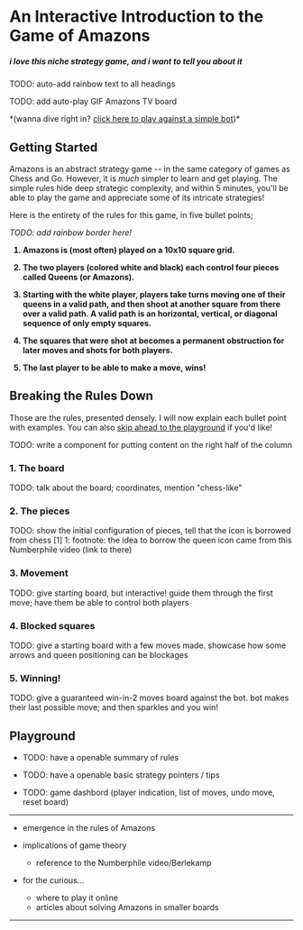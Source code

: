 
# <span className="rainbow-text">An Interactive Introduction to the Game of Amazons</span>
##### i love this niche strategy game, and i want to tell you about it

TODO: auto-add rainbow text to all headings

TODO: add auto-play GIF Amazons TV board

<div style={{fontSize: "0.9rem", "paddingBottom": "1rem"}}>*(wanna dive right in? <a href="#playground" className="rainbow-link">click here to play against a simple bot</a>)*</div>


## <span className="rainbow-text">Getting Started</span>

Amazons is an abstract strategy game -- in the same category of games as Chess and Go. However, it is *much* simpler to learn and get playing. The simple rules hide deep strategic complexity, and
within 5 minutes, you'll be able to play the game and appreciate some of its intricate strategies!

Here is the entirety of the rules for this game, in five bullet points;

*TODO: add rainbow border here!*
<b>
1. Amazons is (most often) played on a 10x10 square grid.

2. The two players (colored white and black) each control four pieces called Queens (or Amazons).

3. Starting with the white player, players take turns moving one of their queens in a valid path, and then shoot at another square from there over a valid path.
A valid path is an  horizontal, vertical, or diagonal sequence of only empty squares.

4. The squares that were shot at becomes a permanent obstruction for later moves and shots for both players.

5. The last player to be able to make a move, <span className="rainbow-text">wins</span>!
</b>

## Breaking the Rules Down

Those are the rules, presented densely. I will now explain each bullet point with examples.
You can also <a href="#playground" className="rainbow-link">skip ahead to the playground</a> if you'd like!

TODO: write a component for putting content on the right half of the column 

### 1. The board

TODO: talk about the board; coordinates, mention "chess-like"

### 2. The pieces

TODO: show the initial configuration of pieces, tell that the icon is borrowed from chess [1]
1: footnote: the idea to borrow the queen icon came from this Numberphile video (link to there)

### 3. Movement

TODO: give starting board, but interactive! guide them through the first move; have them be able to control both players

### 4. Blocked squares

TODO: give a starting board with a few moves made. showcase how some arrows and queen positioning can be blockages

### 5. Winning!

TODO: give a guaranteed win-in-2 moves board against the bot. bot makes their last possible move; and then sparkles and you win!

## Playground <a name="playground"></a>

- TODO: have a openable summary of rules
- TODO: have a openable basic strategy pointers / tips

- TODO: game dashbord (player indication, list of moves, undo move, reset board)

<AmazonsBoard></AmazonsBoard>

---

- emergence in the rules of Amazons

- implications of game theory
    - reference to the Numberphile video/Berlekamp

- for the curious...
    - where to play it online
    - articles about solving Amazons in smaller boards
    
---
